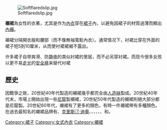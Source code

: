 [[File:Softflaredslip.jpg|right]]

'''襯裙'''為女性的衣著，尤其是作为[[內衣|內衣]]穿在[[裙子|裙子]]內，以避免因裙子的材質過薄而顯出[[內褲|內褲]]。

襯裙分隔開衣服和腰部（而不像無袖寬鬆內衣）。通常情况下，衬裙比穿在外面的裙子短5到10厘米，从而使衬裙裙裾不露出。

许多裙子自带爽滑、防[[静电|静电]]的类似衬裙的里层，而不必另穿衬裙。而现今很多女孩以更不易[[走光_(行為)|走光]]的[[安全裤|安全裤]]来替代衬裙

== 歷史 ==
因戰爭之故，20世紀40年代製造的襯裙幾乎都完全由[[人造絲|人造絲]]製成。20世紀40年代末，市場上開始出現一些[[尼龍|尼龍]]製襯裙，20世紀50年代製造的襯裙則絕大部分都是尼龍製。20世紀60年代，襯裙有了更多的顏色，有時一件襯裙帶有多種顏色。在過去最知名的襯裙品牌有{{Tsl|en|Lorraine (lingerie)|Lorraine}}、[[克里斯汀·迪奧_(品牌)|克里斯汀·迪奧]]、{{Tsl|en|Velrose|Velrose}}、{{Tsl|en|Shadowline|Shadowline}}、{{Tsl|en|Wondermaid|Wondermaid}}、{{Tsl|en|Warner's|Warner's}}、{{Tsl|en|Kayser-Roth|Kayser}}、{{Tsl|en|Maidenform|Maidenform}}和{{Tsl|en|Van Raalte|Van Raalte}}。

{{Clothes-stub}}

{{女用內衣}}

[[Category:裙子|Category:裙子]]
[[Category:女式內衣|Category:女式內衣]]
[[Category:襯裙|Category:襯裙]]